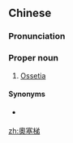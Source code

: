 ==Chinese==
{{zh-forms|s=奥塞梯|gloss=-}}

===Pronunciation===
{{zh-pron
|m=Àosàitī,Àosāitī,Àosètī,1nb=standard in Mainland and Taiwan,2nb=common variant,3nb=common variant
|c=ou3 sak1 tai1
|cat=pn
}}

===Proper noun===
{{zh-proper noun}}

# {{lb|zh|Mainland China}} [[Ossetia]]

====Synonyms====
* {{qualifier|Taiwan}} {{zh-l|奧塞提亞}}

[[zh:奧塞梯]]